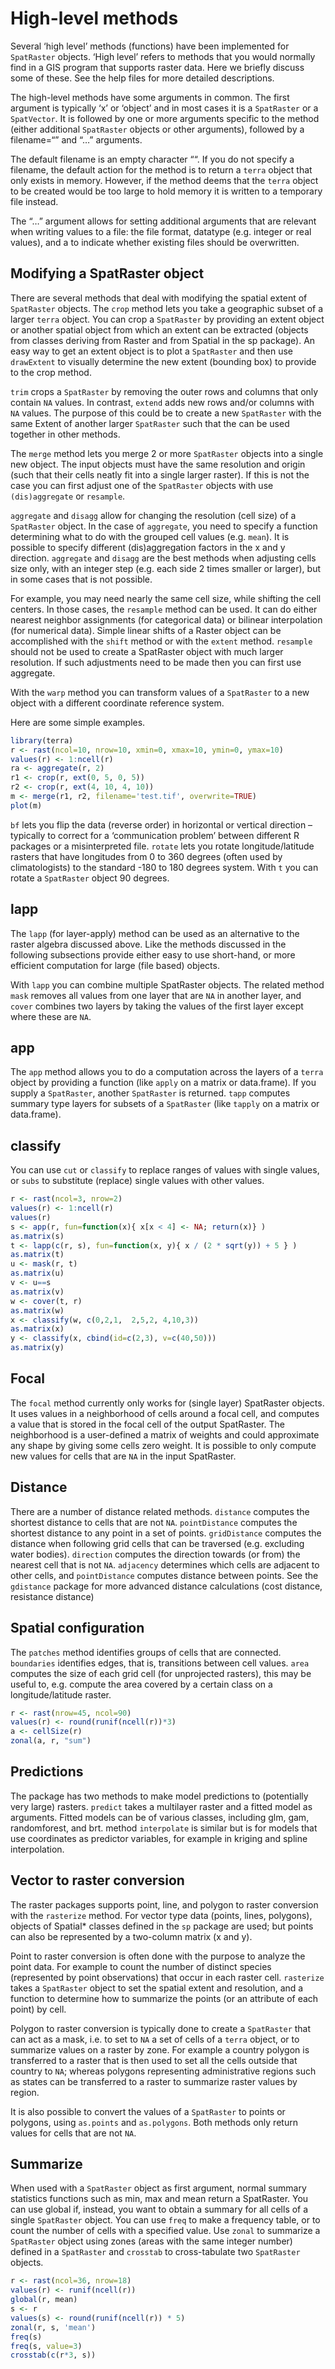 # High-level methods


Several 'high level' methods (functions) have been implemented for `SpatRaster` objects. 'High level' refers to methods that you would normally find in a GIS program that supports raster data. Here we briefly discuss some of these. See the help files for more detailed descriptions.

The high-level methods have some arguments in common. The first argument is typically 'x' or 'object' and in most cases it is a `SpatRaster` or a `SpatVector`. It is followed by one or more arguments specific to the method (either additional `SpatRaster` objects or other arguments), followed by a filename="" and "..." arguments. 

The default filename is an empty character "". If you do not specify a filename, the default action for the method is to return a `terra` object that only exists in memory. However, if the method deems that the `terra` object to be created would be too large to hold memory it is written to a temporary file instead.

The "..."  argument allows for setting additional arguments that are relevant when writing values to a file: the file format, datatype (e.g. integer or real values), and a to indicate whether existing files should be overwritten. 


## Modifying a SpatRaster object

There are several methods that deal with modifying the spatial extent of `SpatRaster` objects. The `crop` method lets you take a geographic subset of a larger `terra` object. You can crop a `SpatRaster` by providing an extent object or another spatial object from which an extent can be extracted (objects from classes deriving from Raster and from Spatial in the sp package). An easy way to get an extent object is to plot a `SpatRaster` and then use ` drawExtent` to visually determine the new extent (bounding box) to provide to the crop method. 

`trim` crops a `SpatRaster` by removing the outer rows and columns that only contain `NA` values. In contrast, `extend` adds new rows and/or columns with `NA` values. The purpose of this could be to create a new `SpatRaster` with the same Extent of another larger `SpatRaster` such that the can be used together in other methods. 

The `merge` method lets you merge 2 or more `SpatRaster` objects into a single new object. The input objects must have the same resolution and origin (such that their cells neatly fit into a single larger raster). If this is not the case you can first adjust one of the `SpatRaster` objects with use `(dis)aggregate` or `resample`.

`aggregate` and `disagg` allow for changing the resolution (cell size) of a `SpatRaster` object. In the case of `aggregate`, you need to specify a function determining what to do with the grouped cell values (e.g. `mean`). It is possible to specify different (dis)aggregation factors in the x and y direction. `aggregate` and `disagg` are the best methods when adjusting cells size only, with an integer step (e.g. each side 2 times smaller or larger), but in some cases that is not possible. 

For example, you may need nearly the same cell size, while shifting the cell centers. In those cases, the `resample` method can be used. It can do either nearest neighbor assignments (for categorical data) or bilinear interpolation (for numerical data). Simple linear shifts of a Raster object can be accomplished with the `shift` method or with the `extent` method. `resample` should not be used to create a SpatRaster object with much larger resolution. If such adjustments need to be made then you can first use aggregate. 

With the `warp` method you can transform values of a `SpatRaster` to a new object with a different coordinate reference system.

Here are some simple examples.

```r
library(terra)
r <- rast(ncol=10, nrow=10, xmin=0, xmax=10, ymin=0, ymax=10)
values(r) <- 1:ncell(r)
ra <- aggregate(r, 2)
r1 <- crop(r, ext(0, 5, 0, 5))
r2 <- crop(r, ext(4, 10, 4, 10))
m <- merge(r1, r2, filename='test.tif', overwrite=TRUE)
plot(m)
```

`bf` lets you flip the data (reverse order) in horizontal or vertical direction -- typically to correct for a 'communication problem' between different R packages or a misinterpreted file. `rotate` lets you rotate longitude/latitude rasters that have longitudes from 0 to 360 degrees (often used by climatologists) to the standard -180 to 180 degrees system. With `t` you can rotate a `SpatRaster` object 90 degrees.


## lapp

The `lapp` (for layer-apply) method can be used as an alternative to the raster algebra discussed above. Like the methods discussed in the following subsections provide either easy to use short-hand, or more efficient computation for large (file based) objects. 

With `lapp` you can combine multiple SpatRaster objects. The related method `mask` removes all values from one layer that are `NA` in another layer, and `cover` combines two layers by taking the values of the first layer except where these are `NA`.


## app

The `app` method allows you to do a computation across the layers of a `terra` object by providing a function (like `apply` on a matrix or data.frame). If you supply a `SpatRaster`, another `SpatRaster` is returned. `tapp` computes summary type layers for subsets of a `SpatRaster` (like `tapply` on a matrix or data.frame).


## classify

You can use `cut` or `classify` to replace ranges of values with single values, or `subs` to substitute (replace) single values with other values. 

```r
r <- rast(ncol=3, nrow=2)
values(r) <- 1:ncell(r)
values(r)
s <- app(r, fun=function(x){ x[x < 4] <- NA; return(x)} )
as.matrix(s)
t <- lapp(c(r, s), fun=function(x, y){ x / (2 * sqrt(y)) + 5 } )
as.matrix(t)
u <- mask(r, t)
as.matrix(u)
v <- u==s
as.matrix(v)
w <- cover(t, r)
as.matrix(w)
x <- classify(w, c(0,2,1,  2,5,2, 4,10,3))
as.matrix(x)
y <- classify(x, cbind(id=c(2,3), v=c(40,50)))
as.matrix(y)
```


## Focal

The `focal` method currently only works for (single layer) SpatRaster objects. It uses values in a neighborhood of cells around a focal cell, and computes a value that is stored in the focal cell of the output SpatRaster. The neighborhood is a user-defined a matrix of weights and could approximate any shape by giving some cells zero weight. It is possible to only compute new values for cells that are `NA` in the input SpatRaster.


## Distance

There are a number of distance related methods. `distance` computes the shortest distance to cells that are not `NA`. `pointDistance` computes the shortest distance to any point in a set of points. `gridDistance` computes the distance when following grid cells that can be traversed (e.g. excluding water bodies). `direction` computes the direction towards (or from) the nearest cell that is not `NA`. `adjacency` determines which cells are adjacent to other cells, and `pointDistance` computes distance between points. See the `gdistance` package for more advanced distance calculations (cost distance, resistance distance)

## Spatial configuration

The `patches` method identifies groups of cells that are connected. `boundaries` identifies edges, that is, transitions between cell values. `area` computes the size of each grid cell (for unprojected rasters), this may be useful to, e.g. compute the area covered by a certain class on a longitude/latitude raster. 

```r
r <- rast(nrow=45, ncol=90)
values(r) <- round(runif(ncell(r))*3)
a <- cellSize(r)
zonal(a, r, "sum")
```


## Predictions

The package has two methods to make model predictions to (potentially very large) rasters. `predict` takes a multilayer raster and a fitted model as arguments. Fitted models can be of various classes, including glm, gam, randomforest, and brt. method `interpolate` is similar but is for models that use coordinates as predictor variables, for example in kriging and spline interpolation.


## Vector to raster conversion

The raster packages supports point, line, and polygon to raster conversion with the `rasterize` method. For vector type data (points, lines, polygons), objects of Spatial* classes defined in the `sp` package are used; but points can also be represented by a two-column matrix (x and y). 

Point to raster conversion is often done with the purpose to analyze the point data. For example to count the number of distinct species (represented by point observations) that occur in each raster cell. `rasterize` takes a `SpatRaster` object to set the spatial extent and resolution, and a function to determine how to summarize the points (or an attribute of each point) by cell. 

Polygon to raster conversion is typically done to create a `SpatRaster` that can act as a mask, i.e. to set to `NA` a set of cells of a `terra` object, or to summarize values on a raster by zone. For example a country polygon is transferred to a raster that is then used to set all the cells outside that country to `NA`; whereas polygons representing administrative regions such as states can be transferred to a raster to summarize raster values by region. 

It is also possible to convert the values of a `SpatRaster` to points or polygons, using `as.points` and `as.polygons`. Both methods only return values for cells that are not `NA`. 


## Summarize

When used with a `SpatRaster` object as first argument, normal summary statistics functions such as min, max and mean return a SpatRaster. You can use global if, instead, you want to obtain a summary for all cells of a single `SpatRaster` object. You can use `freq` to make a frequency table, or to count the number of cells with a specified value. Use `zonal` to summarize a `SpatRaster` object using zones (areas with the same integer number) defined in a `SpatRaster` and `crosstab` to cross-tabulate two `SpatRaster` objects.

```r
r <- rast(ncol=36, nrow=18)
values(r) <- runif(ncell(r))
global(r, mean)
s <- r
values(s) <- round(runif(ncell(r)) * 5)
zonal(r, s, 'mean')
freq(s)
freq(s, value=3)
crosstab(c(r*3, s))
```


